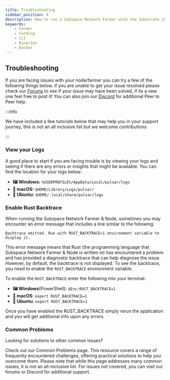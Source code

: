 ```yaml
---
title: Troubleshooting
sidebar_position: 4
description: How to run a Subspace Network Farmer with the Substrate CLI
keywords:
    - Farmer
    - Farming
    - CLI
    - Binaries
    - Docker
---
```



## Troubleshooting

If you are facing issues with your node/farmer you can try a few of the following things below, if you are unable to get your issue resolved please check our [Forums](https://forums.subspace.network) to see if your issue may have been solved, if its a new one feel free to post it! You can also join our [Discord](https://discord.gg/subspace-network) for additional Peer to Peer help.

:::info

We have included a few tutorials below that may help you in your support journey, this is not an all inclusive list but we welcome contributions

:::

### View your Logs

A good place to start if you are facing trouble is by viewing your logs and seeing if there are any errors or insights that might be available. You can find the location for your logs below:

- **🖼️ Windows:** `%USERPROFILE%/AppData/Local/pulsar/logs`
- **🍎 macOS:** `$HOME/Library/Logs/pulsar/`
- **🐧 Ubuntu:** `$HOME/.local/share/pulsar/logs`


### Enable Rust Backtrace 

When running the Subspace Network Farmer & Node, sometimes you may encounter an error message that includes a line similar to the following:

```text
Backtrace omitted. Run with RUST_BACKTRACE=1 environment variable to display it.
```

This error message means that Rust (the programming language that Subspace Network Farmer & Node is written in) has encountered a problem and has provided a diagnostic backtrace that can help diagnose the issue. However, by default, the backtrace is not displayed. To see the backtrace, you need to enable the `RUST_BACKTRACE` environment variable.

To enable the `RUST_BACKTRACE` enter the following into your terminal:

- **🖼️ Windows**(PowerShell): `$Env:RUST_BACKTRACE=1`
- **🍎 macOS**: `export RUST_BACKTRACE=1`
- **🐧 Ubuntu**: `export RUST_BACKTRACE=1`

Once you have enabled the RUST_BACKTRACE simply rerun the application and you will get additional info upon any errors. 

### Common Problems
 
Looking for solutions to other common issues? 
 
Check out our Common Problems page. This resource covers a range of frequently encountered challenges, offering practical solutions to help you overcome them. Please note that while this page addresses many common issues, it is not an all-inclusive list. For issues not covered, you can visit our forums or Discord for additional support.


